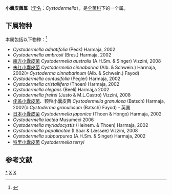 {{Automatic Taxobox
| taxon = Cystodermella
| authority = Harmaja (2002)
| image = Cystodermella cinnabarina 74577.jpg
| image_caption = Cystodermella cinnabarina
| type species =Cystodermella granulosa
| type species authority = (Batsch) Harmaja (2002)
}}

'''小囊皮菌属'''（[[学名|学名]]：''Cystodermella''），是[[伞菌科|伞菌科]]下的一个属。

==下属物种==
本属包括以下物种：<ref>{{cite web |title=Cystodermella Harmaja |url=https://www.gbif.org/species/2535142 |website=GBIF}}</ref>
* ''Cystodermella adnatifolia'' (Peck) Harmaja, 2002
* ''Cystodermella ambrosii'' (Bres.) Harmaja, 2002
* [[南方小囊皮菌|南方小囊皮菌]] ''Cystodermella australis'' (A.H.Sm. & Singer) Vizzini, 2008
* [[朱红小囊皮菌|朱红小囊皮菌]] ''Cystodermella cinnabarina'' (Alb. & Schwein.) Harmaja, 2002(≡ ''Cystoderma cinnabarinum'' (Alb. & Schwein.) Fayod)
* ''Cystodermella contusifolia'' (Pegler) Harmaja, 2002
* ''Cystodermella cristallifera'' (Thoen) Harmaja, 2002
* ''Cystodermella elegans'' (Beeli) Harmaj,a 2002
* ''Cystodermella freirei'' (Justo & M.L.Castro) Vizzini, 2008
* [[疣盖小囊皮菌|疣盖小囊皮菌]]、颗粒小囊皮菌 ''Cystodermella granulosa'' (Batsch) Harmaja, 2002(≡ ''Cystoderma granulosum'' (Batsch) Fayod) - 英国
* [[日本小囊皮菌|日本小囊皮菌]] ''Cystodermella japonica'' (Thoen & Hongo) Harmaja, 2002
* ''Cystodermella lactea'' Musumeci 2006
* ''Cystodermella myriadocystis'' (Heinem. & Thoen) Harmaja, 2002
* ''Cystodermella papallactae'' (I.Saar & Læssøe) Vizzini, 2008
* ''Cystodermella subpurpurea'' (A.H.Sm. & Singer) Harmaja, 2002
* [[特里小囊皮菌|特里小囊皮菌]] ''Cystodermella terryi''

== 参考文献 ==
{{Reflist}}

{{taxonbar}}
[[Category:_小囊皮菌属|*]]
[[Category:_蘑菇科|X]]
[[Category:_2002年描述的分类群|X]]